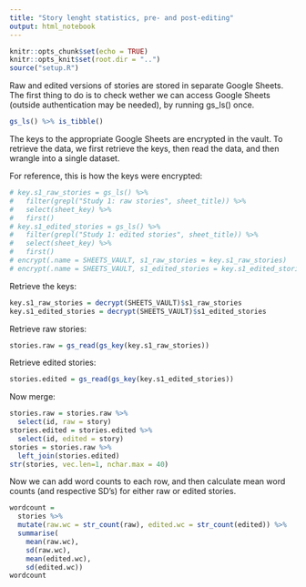 ```yaml
---
title: "Story lenght statistics, pre- and post-editing"
output: html_notebook
---
```

```r
knitr::opts_chunk$set(echo = TRUE)
knitr::opts_knit$set(root.dir = "..")
source("setup.R")
```

Raw and edited versions of stories are stored in separate Google Sheets. The first thing to do is to check wether we can access Google Sheets (outside authentication may be needed), by running gs_ls() once.

```r
gs_ls() %>% is_tibble()
```



The keys to the appropriate Google Sheets are encrypted in the vault. To retrieve the data, we first retrieve the keys, then read the data, and then wrangle into a single dataset. 

For reference, this is how the keys were encrypted:
```r
# key.s1_raw_stories = gs_ls() %>% 
#   filter(grepl("Study 1: raw stories", sheet_title)) %>% 
#   select(sheet_key) %>%
#   first()
# key.s1_edited_stories = gs_ls() %>% 
#   filter(grepl("Study 1: edited stories", sheet_title)) %>% 
#   select(sheet_key) %>%
#   first()
# encrypt(.name = SHEETS_VAULT, s1_raw_stories = key.s1_raw_stories)
# encrypt(.name = SHEETS_VAULT, s1_edited_stories = key.s1_edited_stories)
```

Retrieve the keys: 
```r
key.s1_raw_stories = decrypt(SHEETS_VAULT)$s1_raw_stories
key.s1_edited_stories = decrypt(SHEETS_VAULT)$s1_edited_stories
```

Retrieve raw stories:
```r
stories.raw = gs_read(gs_key(key.s1_raw_stories))
```

Retrieve edited stories:
```r
stories.edited = gs_read(gs_key(key.s1_edited_stories))
```

Now merge:
```r
stories.raw = stories.raw %>% 
  select(id, raw = story)
stories.edited = stories.edited %>%
  select(id, edited = story)
stories = stories.raw %>% 
  left_join(stories.edited)
str(stories, vec.len=1, nchar.max = 40)
```
Now we can add word counts to each row, and then calculate mean word counts (and respective SD's) for either raw or edited stories.
```r
wordcount = 
  stories %>% 
  mutate(raw.wc = str_count(raw), edited.wc = str_count(edited)) %>%
  summarise(
    mean(raw.wc), 
    sd(raw.wc), 
    mean(edited.wc), 
    sd(edited.wc))
wordcount
```

